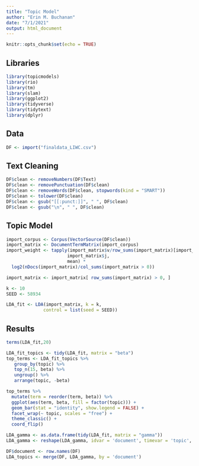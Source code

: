 ```yaml
---
title: "Topic Model"
author: "Erin M. Buchanan"
date: "7/1/2021"
output: html_document
---
```


```r
knitr::opts_chunk$set(echo = TRUE)
```

## Libraries

```r
library(topicmodels)
library(rio)
library(tm)
library(slam)
library(ggplot2)
library(tidyverse)
library(tidytext)
library(dplyr)
```

## Data

```r
DF <- import("finaldata_LIWC.csv")
```

## Text Cleaning

```r
DF$clean <- removeNumbers(DF$Text)
DF$clean <- removePunctuation(DF$clean)
DF$clean <- removeWords(DF$clean, stopwords(kind = "SMART"))
DF$clean <- tolower(DF$clean)
DF$clean <- gsub("[[:punct:]]", " ", DF$clean)
DF$clean <- gsub("\n", " ", DF$clean)
```

## Topic Model

```r
import_corpus <- Corpus(VectorSource(DF$clean))
import_matrix <- DocumentTermMatrix(import_corpus)
import_weight <- tapply(import_matrix$v/row_sums(import_matrix)[import_matrix$i], 
                       import_matrix$j, 
                       mean) *
  log2(nDocs(import_matrix)/col_sums(import_matrix > 0))

import_matrix <- import_matrix[ row_sums(import_matrix) > 0, ]

k <- 10 
SEED <- 58934

LDA_fit <- LDA(import_matrix, k = k, 
              control = list(seed = SEED))
```

## Results

```r
terms(LDA_fit,20)

LDA_fit_topics <- tidy(LDA_fit, matrix = "beta")
top_terms <- LDA_fit_topics %>%
   group_by(topic) %>%
   top_n(15, beta) %>%
   ungroup() %>%
   arrange(topic, -beta)

top_terms %>%
  mutate(term = reorder(term, beta)) %>%
  ggplot(aes(term, beta, fill = factor(topic))) +
  geom_bar(stat = "identity", show.legend = FALSE) +
  facet_wrap(~ topic, scales = "free") +
  theme_classic() +
  coord_flip()
```

```r
LDA_gamma <- as.data.frame(tidy(LDA_fit, matrix = "gamma"))
LDA_gamma <- reshape(LDA_gamma, idvar = 'document', timevar = 'topic', direction = 'wide')

DF$document <- row.names(DF)
LDA_topics <- merge(DF, LDA_gamma, by = 'document')
```

